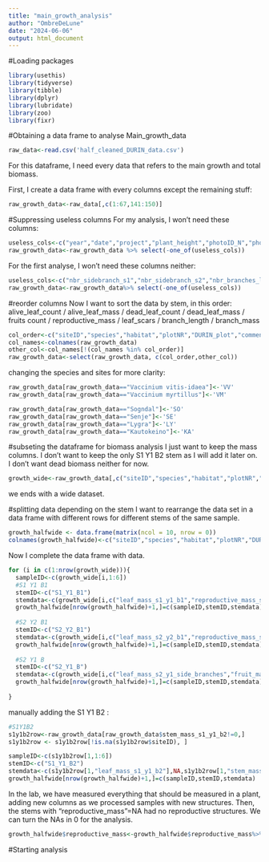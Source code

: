 ```yaml
---
title: "main_growth_analysis"
author: "OmbreDeLune"
date: "2024-06-06"
output: html_document
---
```

#Loading packages
```r
library(usethis)
library(tidyverse)
library(tibble)
library(dplyr)
library(lubridate)
library(zoo)
library(fixr)
```


#Obtaining a data frame to analyse Main_growth_data

```r
raw_data<-read.csv('half_cleaned_DURIN_data.csv')
```


For this dataframe, I need every data that refers to the main growth and total biomass.

First, I create a data frame with every columns except the remaining stuff: 
```r
raw_growth_data<-raw_data[,c(1:67,141:150)]
```


#Suppressing useless columns
For my analysis, I won't need these columns:
```r
useless_cols<-c("year","date","project","plant_height","photoID_N","photoID_W","general_comment","comment_reproductive_stem")
raw_growth_data<-raw_growth_data %>% select(-one_of(useless_cols))
```
For the first analyse, I won't need these columns neither: 
```r
useless_cols<-c("nbr_sidebranch_s1","nbr_sidebranch_s2","nbr_branches_lger_5mm","nbr_brk_branches_lger_5mm","nbr_brk_branches_shtr_5mm","length_longest_branch_cm","number_segments","presence_reproductive_str","presence_reproductive_stem")
raw_growth_data<-raw_growth_data%>% select(-one_of(useless_cols))
```

#reorder columns
Now I want to sort the data by stem, in this order: 
alive_leaf_count / alive_leaf_mass / dead_leaf_count / dead_leaf_mass /  fruits count / reproductive_mass / leaf_scars / branch_length / branch_mass



```r
col_order<-c("siteID","species","habitat","plotNR","DURIN_plot","comment_indiv","alive_leaf_count_s1_y1_b1","dead_leaf_count_s1_y1_b1","leaf_mass_s1_y1_b1","fruit_count_s1_y1_b1","reproductive_mass_s1_y1_b1","leaf_scar_s1_y1_b1","branch_length_s1_y1_b1","stem_mass_s1_y1_b1","alive_leaf_count_s2_y2_b1","leaf_mass_s2_y2_b1","dead_leaf_count_s2_y2_b1","dead_leaves_mass_s2_y2_b1","fruits_s2_y2_b1","reproductive_mass_s2_y2_b1","leaf_scar_s2_y2_b1","branch_length_s2_y2_b1","stem_mass_s2_y2_b1","alive_leaf_count_s2_y1_b1","alive_leaf_count_s2_y1_b2","alive_leaf_count_s2_y1_b3","alive_leaf_count_s2_y1_b4","leaf_mass_s2_y1_side_branches","fruits_s2_y1_b1","fruits_s2_y1_b2","fruits_s2_y1_b3","fruits_s2_y1_b4","fruit_mass_s2_y1_side_branches","leaf_scar_s2_y1_b1","leaf_scar_s2_y1_b2","leaf_scar_s2_y1_b3","leaf_scar_s2_y1_b4","branch_length_s2_y1_b1","branch_length_s2_y1_b2","branch_length_s2_y1_b3","branch_length_s2_y1_b4","stem_mass_s2_y1_side_branches","alive_leaf_count_s1_y1_b2","dead_leaf_count_s1_y1_b2","leaf_mass_s1_y1_b2","fruits_s1_y1_b2","leaf_scar_s1_y1_b2","branch_length_s1_y1_b2","stem_mass_s1_y1_b2")
col_names<-colnames(raw_growth_data)
other_col<-col_names[!(col_names %in% col_order)]
raw_growth_data<-select(raw_growth_data, c(col_order,other_col))
```


changing the species and sites for more clarity:
```r
raw_growth_data[raw_growth_data=="Vaccinium vitis-idaea"]<-'VV'
raw_growth_data[raw_growth_data=="Vaccinium myrtillus"]<-'VM'

raw_growth_data[raw_growth_data=="Sogndal"]<-'SO'
raw_growth_data[raw_growth_data=="Senje"]<-'SE'
raw_growth_data[raw_growth_data=="Lygra"]<-'LY'
raw_growth_data[raw_growth_data=="Kautokeino"]<-'KA'
```


#subseting the dataframe for biomass analysis
I just want to keep the mass columns. I don't want to keep the only S1 Y1 B2 stem as I will add it later on. I don't want dead biomass neither for now. 
```r
growth_wide<-raw_growth_data[,c("siteID","species","habitat","plotNR","DURIN_plot","comment_indiv","leaf_mass_s1_y1_b1","reproductive_mass_s1_y1_b1","stem_mass_s1_y1_b1","leaf_mass_s2_y2_b1","reproductive_mass_s2_y2_b1","stem_mass_s2_y2_b1","leaf_mass_s2_y1_side_branches","fruit_mass_s2_y1_side_branches","stem_mass_s2_y1_side_branches","total_main_repro_biomass","total_remain_repro_biomass","total_repro_biomass","total_main_vegetative_biomass","total_remain_vegetative_biomass","total_vegetative_biomass","total_alive_biomass","total_biomass")]
```
we ends with a wide dataset. 

#splitting data depending on the stem
I want to rearrange the data set in a data frame with different rows for different stems of the same sample.
```r
growth_halfwide <- data.frame(matrix(ncol = 10, nrow = 0))
colnames(growth_halfwide)<-c("siteID","species","habitat","plotNR","DURIN_plot","comment_indiv","stemID","alive_leaf_mass","reproductive_mass","stem_mass")
```
Now I complete the data frame with data. 
```r
for (i in c(1:nrow(growth_wide))){
  sampleID<-c(growth_wide[i,1:6])
  #S1 Y1 B1
  stemID<-c("S1_Y1_B1")
  stemdata<-c(growth_wide[i,c("leaf_mass_s1_y1_b1","reproductive_mass_s1_y1_b1","stem_mass_s1_y1_b1")])
  growth_halfwide[nrow(growth_halfwide)+1,]=c(sampleID,stemID,stemdata)
  
  #S2 Y2 B1
  stemID<-c("S2_Y2_B1")
  stemdata<-c(growth_wide[i,c("leaf_mass_s2_y2_b1","reproductive_mass_s2_y2_b1","stem_mass_s2_y2_b1")])
  growth_halfwide[nrow(growth_halfwide)+1,]=c(sampleID,stemID,stemdata)
  
  #S2 Y1 B
  stemID<-c("S2_Y1_B")
  stemdata<-c(growth_wide[i,c("leaf_mass_s2_y1_side_branches","fruit_mass_s2_y1_side_branches","stem_mass_s2_y1_side_branches")])
  growth_halfwide[nrow(growth_halfwide)+1,]=c(sampleID,stemID,stemdata)
  
}
```

manually adding the S1 Y1 B2 : 
```r
#S1Y1B2
s1y1b2row<-raw_growth_data[raw_growth_data$stem_mass_s1_y1_b2!=0,]
s1y1b2row <- s1y1b2row[!is.na(s1y1b2row$siteID), ]

sampleID<-c(s1y1b2row[1,1:6])
stemID<-c("S1_Y1_B2")
stemdata<-c(s1y1b2row[1,"leaf_mass_s1_y1_b2"],NA,s1y1b2row[1,"stem_mass_s1_y1_b2"])
growth_halfwide[nrow(growth_halfwide)+1,]=c(sampleID,stemID,stemdata)
```

In the lab, we have measured everything that should be measured in a plant, adding new columns as we processed samples with new structures. Then, the stems with "reproductive_mass"=NA had no reproductive structures. We can turn the NAs in 0 for the analysis.
```r
growth_halfwide$reproductive_mass<-growth_halfwide$reproductive_mass%>% replace(is.na(.), 0)
```



#Starting analysis

